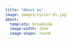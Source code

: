```yaml
---
title: "About me"
image: images/victor-01.jpg
about: 
  template: broadside
  image-width: 15em
  image-shape: round
---
```


